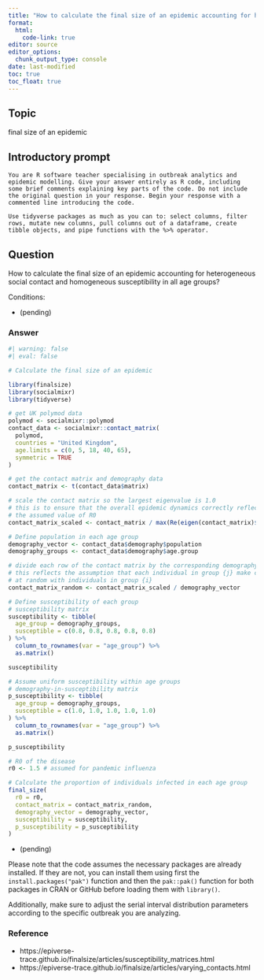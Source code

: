 ```yaml
---
title: "How to calculate the final size of an epidemic accounting for heterogeneous social contact?"
format: 
  html:
    code-link: true
editor: source
editor_options: 
  chunk_output_type: console
date: last-modified
toc: true
toc_float: true
---
```


## Topic

final size of an epidemic

## Introductory prompt

```
You are R software teacher specialising in outbreak analytics and epidemic modelling. Give your answer entirely as R code, including some brief comments explaining key parts of the code. Do not include the original question in your response. Begin your response with a commented line introducing the code.
```

```
Use tidyverse packages as much as you can to: select columns, filter rows, mutate new columns, pull columns out of a dataframe, create tibble objects, and pipe functions with the %>% operator.
```

## Question

How to calculate the final size of an epidemic accounting for heterogeneous social contact and homogeneous susceptibility in all age groups?

Conditions:

- (pending)

### Answer

```r
#| warning: false
#| eval: false

# Calculate the final size of an epidemic

library(finalsize)
library(socialmixr)
library(tidyverse)

# get UK polymod data
polymod <- socialmixr::polymod
contact_data <- socialmixr::contact_matrix(
  polymod,
  countries = "United Kingdom",
  age.limits = c(0, 5, 18, 40, 65),
  symmetric = TRUE
)

# get the contact matrix and demography data
contact_matrix <- t(contact_data$matrix)

# scale the contact matrix so the largest eigenvalue is 1.0
# this is to ensure that the overall epidemic dynamics correctly reflect
# the assumed value of R0
contact_matrix_scaled <- contact_matrix / max(Re(eigen(contact_matrix)$values))

# Define population in each age group
demography_vector <- contact_data$demography$population
demography_groups <- contact_data$demography$age.group

# divide each row of the contact matrix by the corresponding demography
# this reflects the assumption that each individual in group {j} make contacts
# at random with individuals in group {i}
contact_matrix_random <- contact_matrix_scaled / demography_vector

# Define susceptibility of each group
# susceptibility matrix
susceptibility <- tibble(
  age_group = demography_groups,
  susceptible = c(0.8, 0.8, 0.8, 0.8, 0.8)
) %>%
  column_to_rownames(var = "age_group") %>%
  as.matrix()

susceptibility

# Assume uniform susceptibility within age groups
# demography-in-susceptibility matrix
p_susceptibility <- tibble(
  age_group = demography_groups,
  susceptible = c(1.0, 1.0, 1.0, 1.0, 1.0)
) %>%
  column_to_rownames(var = "age_group") %>%
  as.matrix()

p_susceptibility

# R0 of the disease
r0 <- 1.5 # assumed for pandemic influenza

# Calculate the proportion of individuals infected in each age group
final_size(
  r0 = r0,
  contact_matrix = contact_matrix_random,
  demography_vector = demography_vector,
  susceptibility = susceptibility,
  p_susceptibility = p_susceptibility
)
```

- (pending)

Please note that the code assumes the necessary packages are already installed. If they are not, you can install them using first the `install.packages("pak")` function and then the `pak::pak()` function for both packages in CRAN or GitHub before loading them with `library()`. 

Additionally, make sure to adjust the serial interval distribution parameters according to the specific outbreak you are analyzing.

### Reference

- https://epiverse-trace.github.io/finalsize/articles/susceptibility_matrices.html
- https://epiverse-trace.github.io/finalsize/articles/varying_contacts.html
